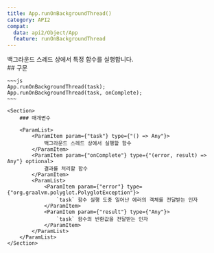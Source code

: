 ```yaml
---
title: App.runOnBackgroundThread()
category: API2
compat:
  data: api2/Object/App
  feature: runOnBackgroundThread
---
```


<Section>
    백그라운드 스레드 상에서 특정 함수를 실행합니다.
</Section>
<Section>
    ## 구문

    ~~~js
    App.runOnBackgroundThread(task);
    App.runOnBackgroundThread(task, onComplete);
    ~~~

    <Section>
        ### 매개변수

        <ParamList>
            <ParamItem param={"task"} type={"() => Any"}>
                백그라운드 스레드 상에서 실행할 함수
            </ParamItem>
            <ParamItem param={"onComplete"} type={"(error, result) => Any"} optional>
                결과를 처리할 함수
            </ParamItem>
            <ParamList>
                <ParamItem param={"error"} type={"org.graalvm.polyglot.PolyglotException"}>
                    `task` 함수 실행 도중 일어난 에러의 객체를 전달받는 인자
                </ParamItem>
                <ParamItem param={"result"} type={"Any"}>
                    `task` 함수의 반환값을 전달받는 인자
                </ParamItem>
            </ParamList>
        </ParamList>
    </Section>
</Section>
